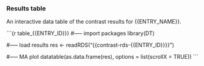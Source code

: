 ### Results table

An interactive data table of the contrast results for {{ENTRY_NAME}}.

```{r table_{{ENTRY_ID}}}
#----- import packages
library(DT)

#----- load results
res <- readRDS("{{contrast-rds-{{ENTRY_ID}}}}")

#----- MA plot
datatable(as.data.frame(res), options = list(scrollX = TRUE))
```


